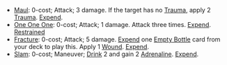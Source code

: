 {{CardPage
|quote = Never go anywhere without a basher and a brew.
|description = Insert [[Hammer Throw]] or [[Bottle Smash]] into your hand.
|cost = 1
|character = Smith
|rarity = Basic
|decktype = Battle
|cardtype = Maneuver
|expreq = 9
|upgrade1 = Smith's Hammer
|upgrade1summary = Insert [[Maul]] or [[One One One]] instead
|upgrade2 = Smith's Bottle
|upgrade2summary = Insert [[Fracture]] or [[Slam]] instead
}}

* [[Maul]]: 0-cost; Attack; 3 damage. If the target has no [[Trauma]], apply 2 [[Trauma]]. [[Expend]].
* [[One One One]]: 0-cost; Attack; 1 damage. Attack three times. [[Expend]]. [[Restrained]]
* [[Fracture]]: 0-cost; Attack; 5 damage. [[Expend]] one [[Empty Bottle]] card from your deck to play this. Apply 1 [[Wound]]. [[Expend]].
* [[Slam]]: 0-cost; Maneuver; [[Drink]] 2 and gain 2 [[Adrenaline]]. [[Expend]].